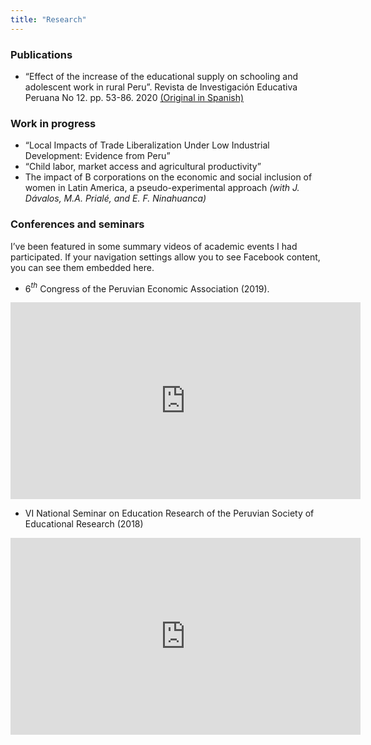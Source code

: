```yaml
---
title: "Research"
---
```


<!--# {.tabset .tabset-fade} -->

### Publications

- "Effect of the increase of the educational supply on schooling and adolescent work in rural Peru". Revista de
Investigación Educativa Peruana No 12. pp. 53-86. 2020 [(Original in Spanish)](https://revistas.siep.org.pe/index.php/RPIE/article/view/129)

### Work in progress

- "Local Impacts of Trade Liberalization Under Low Industrial Development: Evidence from Peru"
- "Child labor, market access and agricultural productivity"
- The impact of B corporations on the economic and social inclusion of women in Latin America, a pseudo-experimental approach
*(with J. Dávalos, M.A. Prialé, and E. F. Ninahuanca)*

### Conferences and seminars

I've been featured in some summary videos of academic events I had participated. If your navigation settings allow you to see Facebook content, you can see them embedded here.

- 6$^{th}$ Congress of the Peruvian Economic Association (2019).

<iframe src="https://www.facebook.com/plugins/video.php?href=https%3A%2F%2Fwww.facebook.com%2Fupacifico%2Fvideos%2F1098818823641762%2F&show_text=0&width=560" width="560" height="315" style="border:none;overflow:hidden" scrolling="no" frameborder="0" allowTransparency="true" allowFullScreen="true"></iframe>

- VI National Seminar on Education Research of the Peruvian Society of Educational Research (2018)

<iframe src="https://www.facebook.com/plugins/video.php?href=https%3A%2F%2Fwww.facebook.com%2FdelaSIEP%2Fvideos%2F2069022166528690%2F&show_text=0&width=560" width="560" height="315" style="border:none;overflow:hidden" scrolling="no" frameborder="0" allowTransparency="true" allowFullScreen="true"></iframe>
